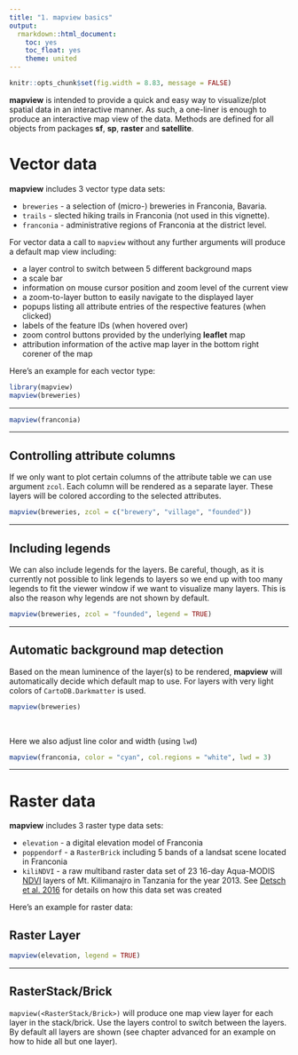 ```yaml
---
title: "1. mapview basics"
output:
  rmarkdown::html_document:
    toc: yes
    toc_float: yes
    theme: united
---
```


```r
knitr::opts_chunk$set(fig.width = 8.83, message = FALSE)
```

**mapview** is intended to provide a quick and easy way to visualize/plot spatial data in an interactive manner. As such, a one-liner is enough to produce an interactive map view of the data. Methods are defined for all objects from packages **sf**, **sp**, **raster** and **satellite**.

# Vector data

**mapview** includes 3 vector type data sets: 

* `breweries` - a selection of (micro-) breweries in Franconia, Bavaria.
* `trails` - slected hiking trails in Franconia (not used in this vignette).
* `franconia` - administrative regions of Franconia at the district level.


For vector data a call to `mapview` without any further arguments will produce a default map view including:

* a layer control to switch between 5 different background maps
* a scale bar
* information on mouse cursor position and zoom level of the current view
* a zoom-to-layer button to easily navigate to the displayed layer
* popups listing all attribute entries of the respective features (when clicked)
* labels of the feature IDs (when hovered over)
* zoom control buttons provided by the underlying **leaflet** map
* attribution information of the active map layer in the bottom right corener of the map

Here's an example for each vector type:

```r
library(mapview)
mapview(breweries)
```

------

```r
mapview(franconia)
```

------

## Controlling attribute columns

If we only want to plot certain columns of the attribute table we can use argument `zcol`. Each column will be rendered as a separate layer. These layers will be colored according to the selected attributes.

```r
mapview(breweries, zcol = c("brewery", "village", "founded"))
```

------

## Including legends

We can also include legends for the layers. Be careful, though, as it is currently not possible to link legends to layers so we end up with too many legends to fit the viewer window if we want to visualize many layers. This is also the reason why legends are not shown by default.

```r
mapview(breweries, zcol = "founded", legend = TRUE)
```

------

## Automatic background map detection

Based on the mean luminence of the layer(s) to be rendered, **mapview** will automatically decide which default map to use. For layers with very light colors of `CartoDB.Darkmatter` is used. 

```r
mapview(breweries)
```

<br>

Here we also adjust line color and width (using `lwd`)

```r
mapview(franconia, color = "cyan", col.regions = "white", lwd = 3)
```

------

# Raster data

**mapview** includes 3 raster type data sets: 

* `elevation` - a digital elevation model of Franconia
* `poppendorf` - a `RasterBrick` including 5 bands of a landsat scene located in Franconia
* `kiliNDVI` - a raw multiband raster data set of 23 16-day Aqua-MODIS [NDVI](https://en.wikipedia.org/wiki/Normalized_Difference_Vegetation_Index) layers of Mt. Kilimanajro in Tanzania for the year 2013. See [Detsch et al. 2016](http://www.sciencedirect.com/science/article/pii/S0034425716301006) for details on how this data set was created

Here's an example for raster data:

## Raster Layer

```r
mapview(elevation, legend = TRUE)
```

------

## RasterStack/Brick

`mapview(<RasterStack/Brick>)` will produce one map view layer for each layer in the stack/brick. Use the layers control to switch between the layers. By default all layers are shown (see chapter advanced for an example on how to hide all but one layer).
